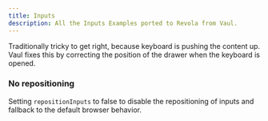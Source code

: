 ```yaml
---
title: Inputs
description: All the Inputs Examples ported to Revola from Vaul.
---
```


Traditionally tricky to get right, because keyboard is pushing the content up. Vaul fixes this by correcting the position of the drawer when the keyboard is opened.

<ComponentPreview name="default-input-demo" />

### No repositioning
Setting `repositionInputs` to false to disable the repositioning of inputs and fallback to the default browser behavior.

<ComponentPreview name="no-repositioning-input-demo" />
